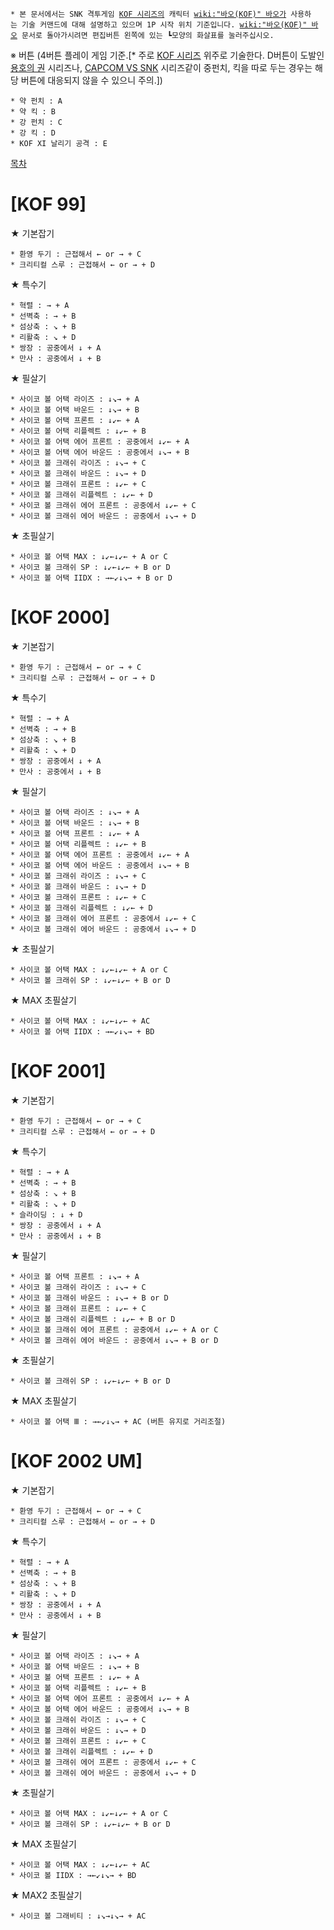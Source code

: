  * 본 문서에서는 SNK 격투게임 [[KOF 시리즈]]의 캐릭터 [[wiki:"바오(KOF)" 바오]]가 사용하는 기술 커맨드에 대해 설명하고 있으며 1P 시작 위치 기준입니다. [[wiki:"바오(KOF)" 바오]] 문서로 돌아가시려면 편집버튼 왼쪽에 있는 ┗모양의 화살표를 눌러주십시오.

※ 버튼 (4버튼 플레이 게임 기준.[* 주로 [[KOF 시리즈]] 위주로 기술한다. D버튼이 도발인 [[용호의 권]] 시리즈나, [[CAPCOM VS SNK]] 시리즈같이 중펀치, 킥을 따로 두는 경우는 해당 버튼에 대응되지 않을 수 있으니 주의.])
 * 약 펀치 : A
 * 약 킥 : B
 * 강 펀치 : C
 * 강 킥 : D
 * KOF XI 날리기 공격 : E

[[목차]]
= [KOF 99] =

★ 기본잡기
 * 환영 두기 : 근접해서 ← or → + C
 * 크리티컬 스루 : 근접해서 ← or → + D

★ 특수기
 * 혁렬 : → + A
 * 선벽축 : → + B
 * 섬상축 : ↘ + B
 * 리활축 : ↘ + D
 * 쌍장 : 공중에서 ↓ + A
 * 만사 : 공중에서 ↓ + B

★ 필살기
 * 사이코 볼 어택 라이즈 : ↓↘→ + A
 * 사이코 볼 어택 바운드 : ↓↘→ + B
 * 사이코 볼 어택 프론트 : ↓↙← + A
 * 사이코 볼 어택 리플렉트 : ↓↙← + B
 * 사이코 볼 어택 에어 프론트 : 공중에서 ↓↙← + A
 * 사이코 볼 어택 에어 바운드 : 공중에서 ↓↘→ + B
 * 사이코 볼 크래쉬 라이즈 : ↓↘→ + C
 * 사이코 볼 크래쉬 바운드 : ↓↘→ + D
 * 사이코 볼 크래쉬 프론트 : ↓↙← + C
 * 사이코 볼 크래쉬 리플렉트 : ↓↙← + D
 * 사이코 볼 크래쉬 에어 프론트 : 공중에서 ↓↙← + C
 * 사이코 볼 크래쉬 에어 바운드 : 공중에서 ↓↘→ + D

★ 초필살기
 * 사이코 볼 어택 MAX : ↓↙←↓↙← + A or C
 * 사이코 볼 크래쉬 SP : ↓↙←↓↙← + B or D
 * 사이코 볼 어택 IIDX : →←↙↓↘→ + B or D

= [KOF 2000] =

★ 기본잡기
 * 환영 두기 : 근접해서 ← or → + C
 * 크리티컬 스루 : 근접해서 ← or → + D

★ 특수기
 * 혁렬 : → + A
 * 선벽축 : → + B
 * 섬상축 : ↘ + B
 * 리활축 : ↘ + D
 * 쌍장 : 공중에서 ↓ + A
 * 만사 : 공중에서 ↓ + B

★ 필살기
 * 사이코 볼 어택 라이즈 : ↓↘→ + A
 * 사이코 볼 어택 바운드 : ↓↘→ + B
 * 사이코 볼 어택 프론트 : ↓↙← + A
 * 사이코 볼 어택 리플렉트 : ↓↙← + B
 * 사이코 볼 어택 에어 프론트 : 공중에서 ↓↙← + A
 * 사이코 볼 어택 에어 바운드 : 공중에서 ↓↘→ + B
 * 사이코 볼 크래쉬 라이즈 : ↓↘→ + C
 * 사이코 볼 크래쉬 바운드 : ↓↘→ + D
 * 사이코 볼 크래쉬 프론트 : ↓↙← + C
 * 사이코 볼 크래쉬 리플렉트 : ↓↙← + D
 * 사이코 볼 크래쉬 에어 프론트 : 공중에서 ↓↙← + C
 * 사이코 볼 크래쉬 에어 바운드 : 공중에서 ↓↘→ + D

★ 초필살기
 * 사이코 볼 어택 MAX : ↓↙←↓↙← + A or C
 * 사이코 볼 크래쉬 SP : ↓↙←↓↙← + B or D

★ MAX 초필살기
 * 사이코 볼 어택 MAX : ↓↙←↓↙← + AC
 * 사이코 볼 어택 IIDX : →←↙↓↘→ + BD

= [KOF 2001] =

★ 기본잡기
 * 환영 두기 : 근접해서 ← or → + C
 * 크리티컬 스루 : 근접해서 ← or → + D

★ 특수기
 * 혁렬 : → + A
 * 선벽축 : → + B
 * 섬상축 : ↘ + B
 * 리활축 : ↘ + D
 * 슬라이딩 : ↓ + D
 * 쌍장 : 공중에서 ↓ + A
 * 만사 : 공중에서 ↓ + B

★ 필살기
 * 사이코 볼 어택 프론트 : ↓↘→ + A
 * 사이코 볼 크래쉬 라이즈 : ↓↘→ + C
 * 사이코 볼 크래쉬 바운드 : ↓↘→ + B or D
 * 사이코 볼 크래쉬 프론트 : ↓↙← + C
 * 사이코 볼 크래쉬 리플렉트 : ↓↙← + B or D
 * 사이코 볼 크래쉬 에어 프론트 : 공중에서 ↓↙← + A or C
 * 사이코 볼 크래쉬 에어 바운드 : 공중에서 ↓↘→ + B or D

★ 초필살기
 * 사이코 볼 크래쉬 SP : ↓↙←↓↙← + B or D

★ MAX 초필살기
 * 사이코 볼 어택 Ⅲ : →←↙↓↘→ + AC (버튼 유지로 거리조절)

= [KOF 2002 UM] =

★ 기본잡기
 * 환영 두기 : 근접해서 ← or → + C
 * 크리티컬 스루 : 근접해서 ← or → + D

★ 특수기
 * 혁렬 : → + A
 * 선벽축 : → + B
 * 섬상축 : ↘ + B
 * 리활축 : ↘ + D
 * 쌍장 : 공중에서 ↓ + A
 * 만사 : 공중에서 ↓ + B

★ 필살기
 * 사이코 볼 어택 라이즈 : ↓↘→ + A
 * 사이코 볼 어택 바운드 : ↓↘→ + B
 * 사이코 볼 어택 프론트 : ↓↙← + A
 * 사이코 볼 어택 리플렉트 : ↓↙← + B
 * 사이코 볼 어택 에어 프론트 : 공중에서 ↓↙← + A
 * 사이코 볼 어택 에어 바운드 : 공중에서 ↓↘→ + B
 * 사이코 볼 크래쉬 라이즈 : ↓↘→ + C
 * 사이코 볼 크래쉬 바운드 : ↓↘→ + D
 * 사이코 볼 크래쉬 프론트 : ↓↙← + C
 * 사이코 볼 크래쉬 리플렉트 : ↓↙← + D
 * 사이코 볼 크래쉬 에어 프론트 : 공중에서 ↓↙← + C
 * 사이코 볼 크래쉬 에어 바운드 : 공중에서 ↓↘→ + D

★ 초필살기
 * 사이코 볼 어택 MAX : ↓↙←↓↙← + A or C
 * 사이코 볼 크래쉬 SP : ↓↙←↓↙← + B or D

★ MAX 초필살기
 * 사이코 볼 어택 MAX : ↓↙←↓↙← + AC
 * 사이코 볼 IIDX : →←↙↓↘→ + BD

★ MAX2 초필살기
 * 사이코 볼 그래비티 : ↓↘→↓↘→ + AC

